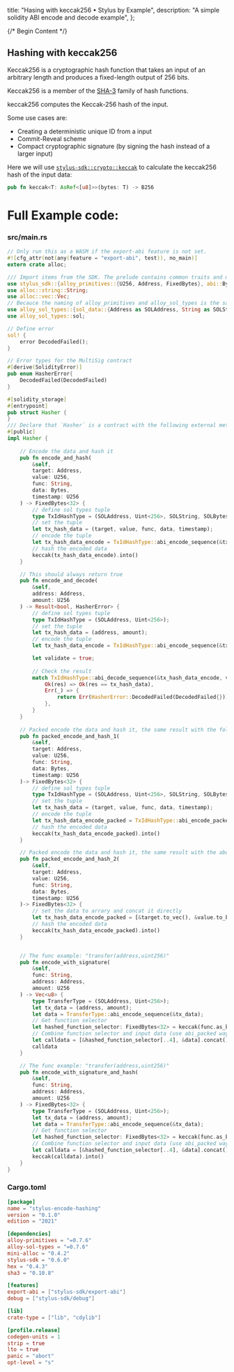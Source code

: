   title: "Hasing with keccak256 • Stylus by Example",
  description:
    "A simple solidity ABI encode and decode example",
};

{/* Begin Content */}


## Hashing with keccak256

Keccak256 is a cryptographic hash function that takes an input of an arbitrary length and produces a fixed-length output of 256 bits.

Keccak256 is a member of the [SHA-3](https://en.wikipedia.org/wiki/SHA-3) family of hash functions.

keccak256 computes the Keccak-256 hash of the input.

Some use cases are:
 - Creating a deterministic unique ID from a input
 - Commit-Reveal scheme
 - Compact cryptographic signature (by signing the hash instead of a larger input)

Here we will use [`stylus-sdk::crypto::keccak`](https://docs.rs/stylus-sdk/latest/stylus_sdk/crypto/fn.keccak.html) to calculate the keccak256 hash of the input data:

```rust
pub fn keccak<T: AsRef<[u8]>>(bytes: T) -> B256
```

# Full Example code:

### src/main.rs

```rust
// Only run this as a WASM if the export-abi feature is not set.
#![cfg_attr(not(any(feature = "export-abi", test)), no_main)]
extern crate alloc;

/// Import items from the SDK. The prelude contains common traits and macros.
use stylus_sdk::{alloy_primitives::{U256, Address, FixedBytes}, abi::Bytes, prelude::*, crypto::keccak};
use alloc::string::String;
use alloc::vec::Vec;
// Becauce the naming of alloy_primitives and alloy_sol_types is the same, so we need to re-name the types in alloy_sol_types
use alloy_sol_types::{sol_data::{Address as SOLAddress, String as SOLString, Bytes as SOLBytes, *}, SolType};
use alloy_sol_types::sol;

// Define error
sol! {
    error DecodedFailed();
}

// Error types for the MultiSig contract
#[derive(SolidityError)]
pub enum HasherError{
    DecodedFailed(DecodedFailed)
}

#[solidity_storage]
#[entrypoint]
pub struct Hasher {
}
/// Declare that `Hasher` is a contract with the following external methods.
#[public]
impl Hasher {
    
    // Encode the data and hash it
    pub fn encode_and_hash(
        &self, 
        target: Address,
        value: U256,
        func: String,
        data: Bytes,
        timestamp: U256
    ) -> FixedBytes<32> {
        // define sol types tuple
        type TxIdHashType = (SOLAddress, Uint<256>, SOLString, SOLBytes, Uint<256>);
        // set the tuple
        let tx_hash_data = (target, value, func, data, timestamp);
        // encode the tuple
        let tx_hash_data_encode = TxIdHashType::abi_encode_sequence(&tx_hash_data);
        // hash the encoded data
        keccak(tx_hash_data_encode).into()
    }

    // This should always return true
    pub fn encode_and_decode(
        &self, 
        address: Address, 
        amount: U256
    ) -> Result<bool, HasherError> {
        // define sol types tuple
        type TxIdHashType = (SOLAddress, Uint<256>);
        // set the tuple
        let tx_hash_data = (address, amount);
        // encode the tuple
        let tx_hash_data_encode = TxIdHashType::abi_encode_sequence(&tx_hash_data);

        let validate = true;
        
        // Check the result
        match TxIdHashType::abi_decode_sequence(&tx_hash_data_encode, validate) {
            Ok(res) => Ok(res == tx_hash_data),
            Err(_) => {
                return Err(HasherError::DecodedFailed(DecodedFailed{}));
            },
        }   
    }
        
    // Packed encode the data and hash it, the same result with the following one
    pub fn packed_encode_and_hash_1(
        &self, 
        target: Address,
        value: U256,
        func: String,
        data: Bytes,
        timestamp: U256
    )-> FixedBytes<32> {
        // define sol types tuple
        type TxIdHashType = (SOLAddress, Uint<256>, SOLString, SOLBytes, Uint<256>);
        // set the tuple
        let tx_hash_data = (target, value, func, data, timestamp);
        // encode the tuple
        let tx_hash_data_encode_packed = TxIdHashType::abi_encode_packed(&tx_hash_data);
        // hash the encoded data
        keccak(tx_hash_data_encode_packed).into()
    }

    // Packed encode the data and hash it, the same result with the above one
    pub fn packed_encode_and_hash_2(
        &self, 
        target: Address,
        value: U256,
        func: String,
        data: Bytes,
        timestamp: U256
    )-> FixedBytes<32> {
        // set the data to arrary and concat it directly
        let tx_hash_data_encode_packed = [&target.to_vec(), &value.to_be_bytes_vec(), func.as_bytes(), &data.to_vec(), &timestamp.to_be_bytes_vec()].concat();
        // hash the encoded data
        keccak(tx_hash_data_encode_packed).into()
    }


    // The func example: "transfer(address,uint256)"
    pub fn encode_with_signature(
        &self, 
        func: String, 
        address: Address, 
        amount: U256
    ) -> Vec<u8> {
        type TransferType = (SOLAddress, Uint<256>);
        let tx_data = (address, amount);
        let data = TransferType::abi_encode_sequence(&tx_data);
        // Get function selector
        let hashed_function_selector: FixedBytes<32> = keccak(func.as_bytes().to_vec()).into();
        // Combine function selector and input data (use abi_packed way)
        let calldata = [&hashed_function_selector[..4], &data].concat();
        calldata
    }

    // The func example: "transfer(address,uint256)"
    pub fn encode_with_signature_and_hash(
        &self, 
        func: String, 
        address: Address, 
        amount: U256
    ) -> FixedBytes<32> {
        type TransferType = (SOLAddress, Uint<256>);
        let tx_data = (address, amount);
        let data = TransferType::abi_encode_sequence(&tx_data);
        // Get function selector
        let hashed_function_selector: FixedBytes<32> = keccak(func.as_bytes().to_vec()).into();
        // Combine function selector and input data (use abi_packed way)
        let calldata = [&hashed_function_selector[..4], &data].concat();
        keccak(calldata).into()
    }
}
```

### Cargo.toml

```toml
[package]
name = "stylus-encode-hashing"
version = "0.1.0"
edition = "2021"

[dependencies]
alloy-primitives = "=0.7.6"
alloy-sol-types = "=0.7.6"
mini-alloc = "0.4.2"
stylus-sdk = "0.6.0"
hex = "0.4.3"
sha3 = "0.10.8"

[features]
export-abi = ["stylus-sdk/export-abi"]
debug = ["stylus-sdk/debug"]

[lib]
crate-type = ["lib", "cdylib"]

[profile.release]
codegen-units = 1
strip = true
lto = true
panic = "abort"
opt-level = "s"
```
